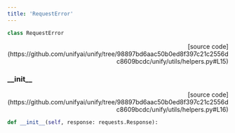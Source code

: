 ```yaml
---
title: 'RequestError'
---
```


```python
class RequestError
```

<p align="right">[source code](https://github.com/unifyai/unify/tree/98897bd6aac50b0ed8f397c21c2556dc8609bcdc/unify/utils/helpers.py#L15)</p>



### \_\_init\_\_

<p align="right">[source code](https://github.com/unifyai/unify/tree/98897bd6aac50b0ed8f397c21c2556dc8609bcdc/unify/utils/helpers.py#L16)</p>

```python
def __init__(self, response: requests.Response):
```

